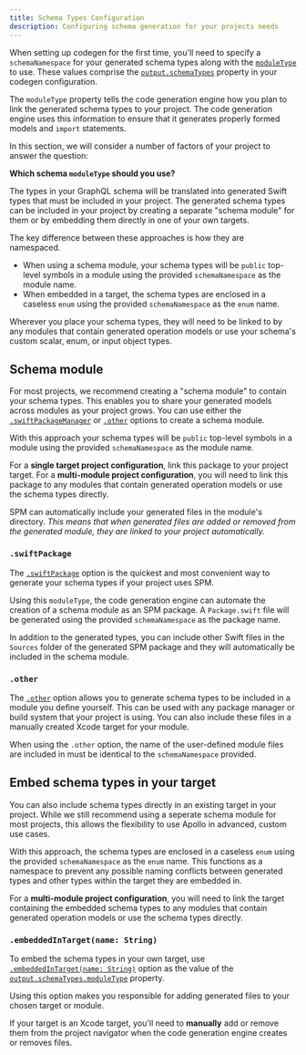 ```yaml
---
title: Schema Types Configuration
description: Configuring schema generation for your projects needs
---
```


When setting up codegen for the first time, you'll need to specify a `schemaNamespace` for your generated schema types along with the [`moduleType`](./../code-generation/codegen-configuration#module-type) to use. These values comprise the [`output.schemaTypes`](./../code-generation/codegen-configuration#schema-types) property in your codegen configuration.

The `moduleType` property tells the code generation engine how you plan to link the generated schema types to your project. The code generation engine uses this information to ensure that it generates properly formed models and `import` statements.

In this section, we will consider a number of factors of your project to answer the question:

**Which schema `moduleType` should you use?**

The types in your GraphQL schema will be translated into generated Swift types that must be included in your project. The generated schema types can be included in your project by creating a separate "schema module" for them or by embedding them directly in one of your own targets.

The key difference between these approaches is how they are namespaced.
- When using a schema module, your schema types will be `public` top-level symbols in a module using the provided `schemaNamespace` as the module name.
- When embedded in a target, the schema types are enclosed in a caseless `enum` using the provided `schemaNamespace` as the `enum` name.

<Note>

Wherever you place your schema types, they will need to be linked to by any modules that contain generated operation models or use your schema's custom scalar, enum, or input object types.

</Note>

## Schema module

For most projects, we recommend creating a "schema module" to contain your schema types. This enables you to share your generated models across modules as your project grows. You can use either the [`.swiftPackageManager`](#swiftpackagemanager) or [`.other`](#other) options to create a schema module.

With this approach your schema types will be `public` top-level symbols in a module using the provided `schemaNamespace` as the module name.

For a **single target project configuration**, link this package to your project target.
For a **multi-module project configuration**, you will need to link this package to any modules that contain generated operation models or use the schema types directly.

<Tip>

SPM can automatically include your generated files in the module's directory. _This means that when generated files are added or removed from the generated module, they are linked to your project automatically._

</Tip>

### `.swiftPackage`

The [`.swiftPackage`](./../code-generation/codegen-configuration#swift-package) option is the quickest and most convenient way to generate your schema types if your project uses SPM.

Using this `moduleType`, the code generation engine can automate the creation of a schema module as an SPM package. A `Package.swift` file will be generated using the provided `schemaNamespace` as the package name.

In addition to the generated types, you can include other Swift files in the `Sources` folder of the generated SPM package and they will automatically be included in the schema module.

### `.other`

The [`.other`](./../code-generation/codegen-configuration#other-schema-module-types) option allows you to generate schema types to be included in a module you define yourself. This can be used with any package manager or build system that your project is using. You can also include these files in a manually created Xcode target for your module.

<Note>

When using the `.other` option, the name of the user-defined module files are included in must be identical to the `schemaNamespace` provided.

</Note>

## Embed schema types in your target

You can also include schema types directly in an existing target in your project. While we still recommend using a seperate schema module for most projects, this allows the flexibility to use Apollo in advanced, custom use cases.

With this approach, the schema types are enclosed in a caseless `enum` using the provided `schemaNamespace` as the `enum` name. This functions as a namespace to prevent any possible naming conflicts between generated types and other types within the target they are embedded in.

For a **multi-module project configuration**, you will need to link the target containing the embedded schema types to any modules that contain generated operation models or use the schema types directly.

### `.embeddedInTarget(name: String)`

To embed the schema types in your own target, use [`.embeddedInTarget(name: String)`](./../code-generation/codegen-configuration#embedded-in-target) option as the value of the [`output.schemaTypes.moduleType`](./../code-generation/codegen-configuration#module-type) property.

<Tip>

Using this option makes you responsible for adding generated files to your chosen target or module.

If your target is an Xcode target, you'll need to **manually** add or remove them from the project navigator when the code generation engine creates or removes files.

</Tip>
